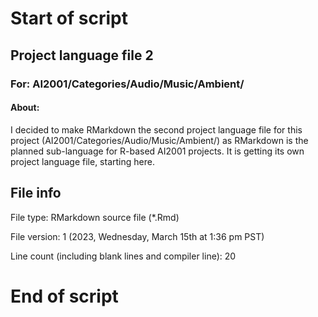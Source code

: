 # Start of script

## Project language file 2

### For: AI2001/Categories/Audio/Music/Ambient/

#### About:

I decided to make RMarkdown the second project language file for this project (AI2001/Categories/Audio/Music/Ambient/) as RMarkdown is the planned sub-language for R-based AI2001 projects. It is getting its own project language file, starting here.

## File info

File type: RMarkdown source file (*.Rmd)

File version: 1 (2023, Wednesday, March 15th at 1:36 pm PST)

Line count (including blank lines and compiler line): 20

# End of script
